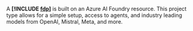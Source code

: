 
A **[!INCLUDE [fdp](fdp-project-name)]** is built on an Azure AI Foundry resource. This project type allows for a simple setup, access to agents, and industry leading models from OpenAI, Mistral, Meta, and more. 